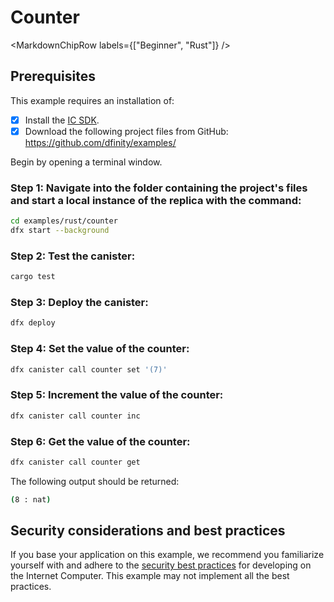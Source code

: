 
# Counter

<MarkdownChipRow labels={["Beginner", "Rust"]} />

## Prerequisites
This example requires an installation of:

- [x] Install the [IC SDK](https://internetcomputer.org/docs/current/developer-docs/setup/install/).
- [x] Download the following project files from GitHub: https://github.com/dfinity/examples/

Begin by opening a terminal window.

### Step 1: Navigate into the folder containing the project's files and start a local instance of the replica with the command:

```bash
cd examples/rust/counter
dfx start --background
```

### Step 2: Test the canister:

```bash
cargo test
```

### Step 3: Deploy the canister:

```bash
dfx deploy
```

### Step 4: Set the value of the counter:

```bash
dfx canister call counter set '(7)'
```

### Step 5: Increment the value of the counter:

```bash
dfx canister call counter inc
```

### Step 6: Get the value of the counter:

```bash
dfx canister call counter get
```

The following output should be returned:

```bash
(8 : nat)
```


## Security considerations and best practices

If you base your application on this example, we recommend you familiarize yourself with and adhere to the [security best practices](https://internetcomputer.org/docs/current/references/security/) for developing on the Internet Computer. This example may not implement all the best practices.

